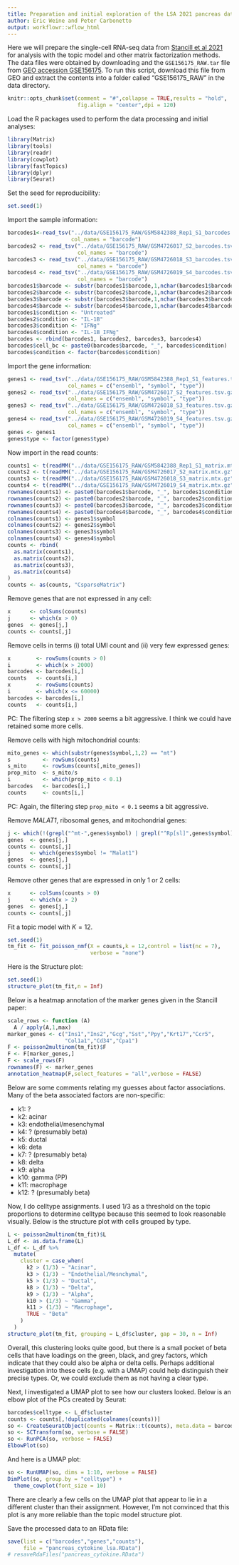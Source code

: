 ```yaml
---
title: Preparation and initial exploration of the LSA 2021 pancreas data set
author: Eric Weine and Peter Carbonetto
output: workflowr::wflow_html
---
```


Here we will prepare the single-cell RNA-seq data from
[Stancill et al 2021][stancill_2021_lsa] for analysis with the topic
model and other matrix factorization methods. The data files were
obtained by downloading and the `GSE156175_RAW.tar` file from
[GEO accession GSE156175][stancill_2021_lsa_geo]. To run this script,
download this file from GEO and extract the contents into a folder
called "GSE156175_RAW" in the data directory.

```r
knitr::opts_chunk$set(comment = "#",collapse = TRUE,results = "hold",
                      fig.align = "center",dpi = 120)
```

Load the R packages used to perform the data processing and initial
analyses:

```r
library(Matrix)
library(tools)
library(readr)
library(cowplot)
library(fastTopics)
library(dplyr)
library(Seurat)
```

Set the seed for reproducibility:

```r
set.seed(1)
```

Import the sample information:

```r
barcodes1<-read_tsv("../data/GSE156175_RAW/GSM5842388_Rep1_S1_barcodes.tsv.gz",
                    col_names = "barcode")
barcodes2 <- read_tsv("../data/GSE156175_RAW/GSM4726017_S2_barcodes.tsv.gz",
                      col_names = "barcode")
barcodes3 <- read_tsv("../data/GSE156175_RAW/GSM4726018_S3_barcodes.tsv.gz",
                      col_names = "barcode")
barcodes4 <- read_tsv("../data/GSE156175_RAW/GSM4726019_S4_barcodes.tsv.gz",
                      col_names = "barcode")
barcodes1$barcode <- substr(barcodes1$barcode,1,nchar(barcodes1$barcode) - 2)
barcodes2$barcode <- substr(barcodes2$barcode,1,nchar(barcodes2$barcode) - 2)
barcodes3$barcode <- substr(barcodes3$barcode,1,nchar(barcodes3$barcode) - 2)
barcodes4$barcode <- substr(barcodes4$barcode,1,nchar(barcodes4$barcode) - 2)
barcodes1$condition <- "Untreated"
barcodes2$condition <- "IL-1B"
barcodes3$condition <- "IFNg"
barcodes4$condition <- "IL-1B_IFNg"
barcodes <- rbind(barcodes1, barcodes2, barcodes3, barcodes4)
barcodes$cell_bc <- paste0(barcodes$barcode, "_", barcodes$condition)
barcodes$condition <- factor(barcodes$condition)
```

Import the gene information:

```r
genes1 <- read_tsv("../data/GSE156175_RAW/GSM5842388_Rep1_S1_features.tsv.gz",
                   col_names = c("ensembl", "symbol", "type"))
genes2 <- read_tsv("../data/GSE156175_RAW/GSM4726017_S2_features.tsv.gz",
                   col_names = c("ensembl", "symbol", "type"))
genes3 <- read_tsv("../data/GSE156175_RAW/GSM4726018_S3_features.tsv.gz",
                   col_names = c("ensembl", "symbol", "type"))
genes4 <- read_tsv("../data/GSE156175_RAW/GSM4726019_S4_features.tsv.gz",
                   col_names = c("ensembl", "symbol", "type"))
genes <- genes1
genes$type <- factor(genes$type)
```

Now import in the read counts:

```r
counts1 <- t(readMM("../data/GSE156175_RAW/GSM5842388_Rep1_S1_matrix.mtx.gz"))
counts2 <- t(readMM("../data/GSE156175_RAW/GSM4726017_S2_matrix.mtx.gz"))
counts3 <- t(readMM("../data/GSE156175_RAW/GSM4726018_S3_matrix.mtx.gz"))
counts4 <- t(readMM("../data/GSE156175_RAW/GSM4726019_S4_matrix.mtx.gz"))
rownames(counts1) <- paste0(barcodes1$barcode, "_", barcodes1$condition)
rownames(counts2) <- paste0(barcodes2$barcode, "_", barcodes2$condition)
rownames(counts3) <- paste0(barcodes3$barcode, "_", barcodes3$condition)
rownames(counts4) <- paste0(barcodes4$barcode, "_", barcodes4$condition)
colnames(counts1) <- genes1$symbol
colnames(counts2) <- genes2$symbol
colnames(counts3) <- genes3$symbol
colnames(counts4) <- genes4$symbol
counts <- rbind(
  as.matrix(counts1),
  as.matrix(counts2),
  as.matrix(counts3),
  as.matrix(counts4)
)
counts <- as(counts, "CsparseMatrix")
```

Remove genes that are not expressed in any cell:

```r
x      <- colSums(counts)
j      <- which(x > 0)
genes  <- genes[j,]
counts <- counts[,j]
```

Remove cells in terms (i) total UMI count and (ii) very few
expressed genes:

```r
x        <- rowSums(counts > 0)
i        <- which(x > 2000)
barcodes <- barcodes[i,]
counts   <- counts[i,]
x        <- rowSums(counts)
i        <- which(x <= 60000)
barcodes <- barcodes[i,]
counts   <- counts[i,]
```

PC: The filtering step `x > 2000` seems a bit aggressive. I think we
could have retained some more cells.

Remove cells with high mitochondrial counts:

```r
mito_genes <- which(substr(genes$symbol,1,2) == "mt")
s          <- rowSums(counts)
s_mito     <- rowSums(counts[,mito_genes])
prop_mito  <- s_mito/s
i          <- which(prop_mito < 0.1)
barcodes   <- barcodes[i,]
counts     <- counts[i,]
```

PC: Again, the filtering step `prop_mito < 0.1` seems a bit
aggressive.

Remove *MALAT1*, ribosomal genes, and mitochondrial genes:

```r
j <- which(!(grepl("^mt-",genes$symbol) | grepl("^Rp[sl]",genes$symbol)))
genes  <- genes[j,]
counts <- counts[,j]
j      <- which(genes$symbol != "Malat1")
genes  <- genes[j,]
counts <- counts[,j]
```

Remove other genes that are expressed in only 1 or 2 cells:

```r
x      <- colSums(counts > 0)
j      <- which(x > 2)
genes  <- genes[j,]
counts <- counts[,j]
```

Fit a topic model with $K = 12$.

```r
set.seed(1)
tm_fit <- fit_poisson_nmf(X = counts,k = 12,control = list(nc = 7),
                          verbose = "none")
```

Here is the Structure plot:

```r
set.seed(1)
structure_plot(tm_fit,n = Inf)
```

Below is a heatmap annotation of the marker genes given in the
Stancill paper:

```r
scale_rows <- function (A)
  A / apply(A,1,max)
marker_genes <- c("Ins1","Ins2","Gcg","Sst","Ppy","Krt17","Ccr5",
                  "Col1a1","Cd34","Cpa1")
F <- poisson2multinom(tm_fit)$F
F <- F[marker_genes,]
F <- scale_rows(F)
rownames(F) <- marker_genes
annotation_heatmap(F,select_features = "all",verbose = FALSE)
```

Below are some comments relating my guesses about factor
associations. Many of the beta associated factors are non-specific:

+ k1: ?
+ k2: acinar
+ k3: endothelial/mesenchymal
+ k4: ? (presumably beta)
+ k5: ductal
+ k6: deta
+ k7: ? (presumably beta)
+ k8: delta
+ k9: alpha
+ k10: gamma (PP) 
+ k11: macrophage
+ k12: ? (presumably beta)

Now, I do celltype assignments. I used 1/3 as a threshold on the topic
proportions to determine celltype because this seemed to look
reasonable visually. Below is the structure plot with cells grouped by
type.

```r
L <- poisson2multinom(tm_fit)$L
L_df <- as.data.frame(L)
L_df <- L_df %>%
  mutate(
    cluster = case_when(
      k2 > (1/3) ~ "Acinar",
      k3 > (1/3) ~ "Endothelial/Mesnchymal",
      k5 > (1/3) ~ "Ductal",
      k8 > (1/3) ~ "Delta",
      k9 > (1/3) ~ "Alpha",
      k10 > (1/3) ~ "Gamma",
      k11 > (1/3) ~ "Macrophage",
      TRUE ~ "Beta"
    )
  )
structure_plot(tm_fit, grouping = L_df$cluster, gap = 30, n = Inf)
```

Overall, this clustering looks quite good, but there is a small pocket
of beta cells that have loadings on the green, black, and grey
factors, which indicate that they could also be alpha or delta
cells. Perhaps additional investigation into these cells (e.g. with a
UMAP) could help distinguish their precise types. Or, we could exclude
them as not having a clear type.

Next, I investigated a UMAP plot to see how our clusters looked. Below
is an elbow plot of the PCs created by Seurat:

```r
barcodes$celltype <- L_df$cluster
counts <- counts[,!duplicated(colnames(counts))]
so <- CreateSeuratObject(counts = Matrix::t(counts), meta.data = barcodes)
so <- SCTransform(so, verbose = FALSE)
so <- RunPCA(so, verbose = FALSE)
ElbowPlot(so)
```

And here is a UMAP plot:

```r
so <- RunUMAP(so, dims = 1:10, verbose = FALSE)
DimPlot(so, group.by = "celltype") +
  theme_cowplot(font_size = 10)
```

There are clearly a few cells on the UMAP plot that appear to lie in a
different cluster than their assignment. However, I'm not convinced
that this plot is any more reliable than the topic model structure
plot.

Save the processed data to an RData file:

```r
save(list = c("barcodes","genes","counts"),
     file = "pancreas_cytokine_lsa.RData")
# resaveRdaFiles("pancreas_cytokine.RData")
```

[stancill_2021_lsa]: https://www.life-science-alliance.org/content/4/6/e202000949
[stancill_2021_lsa_geo]: https://www.ncbi.nlm.nih.gov/geo/query/acc.cgi?acc=GSE156175
